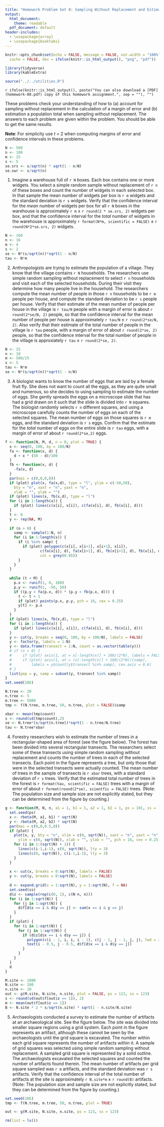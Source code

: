 ---
title: "Homework Problem Set 8: Sampling Without Replacement and Estimating Totals"
output: 
  html_document: 
    theme: readable
  pdf_document: default
header-includes:
  - \usepackage{array}
  - \usepackage{booktabs}
---

```{r setup, include = FALSE}
knitr::opts_chunk$set(echo = FALSE, message = FALSE, out.width = "100%", fig.align = "center", 
  cache = FALSE, dev = ifelse(knitr::is_html_output(), "png", "pdf"))
```

```{r packages}
library(tidyverse)
library(kableExtra)
```

```{r utilities}
source("../../utilities.R")
```

`r ifelse(knitr::is_html_output(), paste("You can also download a [PDF](homework-08.pdf) copy of this homework assignment.", sep = ""), "")`

These problems check your understanding of how to (a) account for sampling without replacement in the calculation of a margin of error and (b) estimation a population total when sampling without replacement. The answers to each problem are given within the problem. You should be able to get the same results. 

**Note**: For simplicity use $t$ = 2 when computing margins of error and confidence intervals in these problems.

```{r}
N <- 500
n <- 100
m <- 25
s <- 5
se.srs <- s/sqrt(n) * sqrt(1 - n/N)
se.swr <- s/sqrt(n)
```

1. Imagine a warehouse full of `r N` boxes. Each box contains one or more widgets. You select a simple random sample without replacement of `r n` of these boxes and count the number of widgets in each selected box. In that sample the mean number of widgets per box is `r m` widgets and the standard deviation is `r s` widgets. Verify that the confidence interval for the *mean* number of widgets per box for all `r N` boxes in the warehouse is approximately `r m` $\pm$ `r round(2 * se.srs, 2)` widgets per box, and that the confidence interval for the *total* number of widgets in the warehouse is approximately `r format(N*m, scientific = FALSE)` $\pm$ `r round(N*2*se.srs, 2)` widgets. 

```{r}
N <- 160
n <- 16
m <- 4
s <- 2
se <- N*(s/sqrt(n))*sqrt(1 - n/N)
tau <- N*m
```

2. Anthropologists are trying to estimate the population of a village. They know that the village contains `r N` households. The researchers use simple random sampling without replacement to select `r n` households and visit each of the selected households. During their visit they determine how many people live in the household. The researchers compute the mean number of people in those `r n` households to be `r m` people per house, and compute the standard deviation to be `r s` people per house. Verify that their estimate of the mean number of people per house in the village is `r tau/N` people with a margin of error is about `r round(2*se/N, 2)` people, so that the confidence interval for the mean number of people per house is approximately `r tau/N` $\pm$ `r round(2*se/N, 2)`. Also verify that their estimate of the total number of people in the village is `r tau` people, with a margin of error of about `r round(2*se, 2)` people, so that the confidence interval for the total number of people in the village is approxiately `r tau` $\pm$ `r round(2*se, 2)`. 

```{r fruitfly, echo = FALSE}
N <- 25
n <- 10
m <- 500/25
s <- 5
tau <- N*m
se <- N*(s/sqrt(n))*sqrt(1 - n/N)
```

3. A biologist wants to know the number of eggs that are laid by a female fruit fly. She does not want to count all the eggs, as they are quite small and numerous, so she decides to using sampling to estimate the number of eggs. She gently spreads the eggs on a microscope slide that has had a grid drawn on it such that the slide is divided into `r N` squares. The biologist randomly selects `r n` different squares, and using a microscope carefully counts the number of eggs on each of the selected squares. The mean number of eggs on those squares is `r m` eggs, and the standard deviation is `r s` eggs. Confirm that the estimate for the *total* number of eggs on the entire slide is `r tau` eggs, with a margin of error of about `r round(2*se,2)` eggs. 

```{r}
f <- function(N, M, d, n = 0, plot = TRUE) {
  x <- seq(0, 100, by = 100/N)
  fa <- function(x, d) {
    d + x * (50 - d)/100
  }
  fb <- function(x, d) {
    -fa(x, d)
  } 
  par(mai = c(0,0,0,0))
  if (plot) plot(x, fa(x,d), type = "l", ylim = c(-50,50),
    bty = "n", xaxt = "n", yaxt = "n",
    xlab = "", ylab = "")
  if (plot) lines(x, fb(x,d), type = "l")
  for (i in 1:length(x)) {
    if (plot) lines(c(x[i], x[i]), c(fa(x[i], d), fb(x[i], d)))
  }
  t <- 0
  y <- rep(NA, M)
  
  if (n > 0) {
    samp <- sample(1:N, n)
    for (i in 1:length(x)) {
      if (i %in% samp) {
        if (plot) polygon(c(x[i], x[i+1], x[i+1], x[i]), 
                c(fa(x[i], d), fa(x[i+1], d), fb(x[i+1], d), fb(x[i], d)), 
                col = grey(0.85))
      }
    }
  }
  
  while (t < M) {
    p.x <- runif(1, 0, 100)
    p.y <- runif(1, -50, 50)
    if ((p.y < fa(p.x, d)) * (p.y > fb(p.x, d))) {
      t <- t + 1
      if (plot) points(p.x, p.y, pch = 16, cex = 0.25)
      y[t] <- p.x
    }
  }
  if (plot) lines(x, fb(x,d), type = "l")
  for (i in 1:length(x)) {
    if (plot) lines(c(x[i], x[i]), c(fa(x[i], d), fb(x[i], d)))
  }
  y <- cut(y, breaks = seq(0, 100, by = 100/N), labels = FALSE)
  y <- factor(y, labels = 1:N)
  y <- data.frame(transect = 1:N, count = as.vector(table(y)))    
  # if (n > 0) {
  # 	if (plot) axis(1, at = x[-length(x)] + 100/(2*N), labels = FALSE)
  # 	if (plot) axis(1, at = (x[-length(x)] + 100/(2*N))[samp], 
  # 		labels = y$count[y$transect %in% samp], cex.axis = 0.6)
  # }  
  list(pop = y, samp = subset(y, transect %in% samp))
}
set.seed(106)

N.tree <- 20
n.tree <- 5
m.tree <- 5000
tmp <- f(N.tree, m.tree, 50, n.tree, plot = FALSE)$samp

xbar <- mean(tmp$count)
s <- round(sd(tmp$count),2)
se <- N.tree*(s/sqrt(n.tree))*sqrt(1 - n.tree/N.tree)
tau <- N.tree*xbar
```

4. Forestry researchers wish to estimate the number of trees in a rectangular-shaped area of forest (see the figure below). The forest has been divided into several rectangular transects. The researchers select some of these transects using simple random sampling without replacement and counts the number of trees in each of the selected transects. Each point in the figure represents a tree, but only those that were in the selected transects were actually counted. The mean number of trees in the sample of transects is `r xbar` trees, with a standard deviation of `r s` trees. Verify that the estimated total number of trees in the forest is `r format(tau, scientific = FALSE)` trees with a margin of error of about `r format(round(2*se), scientfic = FALSE)` trees. (Note: The population size and sample size are not explicitly stated, but they can be determined from the figure by counting.)

```{r}
g <- function(M, N, n, a1 = 1, b1 = 1, a2 = 1, b2 = 1, ps = 101, ss = 102, plot = TRUE) {
  set.seed(ps)
  x <- rbeta(M, a1, b1) * sqrt(N)
  y <- rbeta(M, a2, b2) * sqrt(N)
  par(mai = c(0,0,0.5,0))
  if (plot) {
    plot(x, y, bty = "n", xlim = c(0, sqrt(N)), xaxt = "n", yaxt = "n",
      ylim = c(0, sqrt(N)), xlab = "", ylab = "", pch = 16, cex = 0.25)
    for (i in 1:(sqrt(N) + 1)) {
      lines(c(i-1,i-1), c(0, sqrt(N)), lty = 3)
      lines(c(0, sqrt(N)), c(i-1,i-1), lty = 3)
    }
  }
  
  x <- cut(x, breaks = 0:sqrt(N), labels = FALSE)
  y <- cut(y, breaks = 0:sqrt(N), labels = FALSE)
  
  d <- expand.grid(x = 1:sqrt(N), y = 1:sqrt(N), f = NA)
  set.seed(ss)
  d$z <- sample(rep(c(0, 1), c(N-n, n)))
  for (i in 1:sqrt(N)) {
    for (j in 1:sqrt(N)) {
      d$f[d$x == i & d$y == j] <- sum(x == i & y == j)
    }
  }
  if (plot) {
    for (i in 1:sqrt(N)) {
      for (j in 1:sqrt(N)) {
        if (d$z[d$x == i & d$y == j]) {
          polygon(c(i - 1, i, i, i - 1), c(j - 1, j - 1, j, j), lwd = 2)
          text(i - 0.5, j - 0.5, d$f[d$x == i & d$y == j])
        }
      }
    }
  }
  d
}
```

```{r}
M.site <- 1000
N.site <- 100
n.site <- 10
out <- g(M.site, N.site, n.site, plot = FALSE, ps = 123, ss = 123)
s <- round(sd(out$f[out$z == 1]), 2)
m <- mean(out$f[out$z == 1])
B <- N.site * 2 * s/sqrt(n.site) * sqrt(1 - n.site/N.site)
```

5. Archaeologists conducted a survey to estimate the number of artifacts at an archaeological site. See the figure below. The site was divided into smaller square regions using a grid system. Each point in the figure represents an artifact, although these cannot be seen by the archaeologists until the grid square is excavated. The number within each grid square represents the number of artifacts within it. A sample of grid squares was selected using simple random sampling without replacement. A sampled grid square is represented by a solid outline. The archaeologists excavated the selected squares and counted the number of artifacts found therein. The mean number of artifacts per grid square sampled was `r m` artifacts, and the standard deviation was `r s` artifacts. Verify that the confidence interval of the total number of artifacts at the site is approximately `r N.site*m` $\pm$ `r round(B)` artifacts. (Note: The population size and sample size are not explicitly stated, but they can be determined from the figure by counting.)

```{r, fig.height = 3, fig.cap = "Illustration of transects in a forest. The transects are the tall rectangles. The grey transects represent those transects that were selected using simple random sampling without replacement."}
set.seed(106)
tmp <- f(N.tree, m.tree, 50, n.tree, plot = TRUE)
```

```{r, fig.height = 7, fig.cap = "Illustration of an archaeological site with grid. The grid squares with solid outlines were those that were selected using simple random sampling without replacement. The number within each selected rectangular area is the number of artifacts found after excavation of the sampled grid square."}
out <- g(M.site, N.site, n.site, ps = 123, ss = 123)
```

```{r}
rm(list = ls())
```

